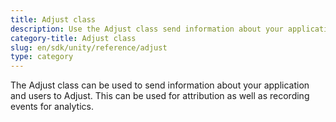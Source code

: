 ```yaml
---
title: Adjust class
description: Use the Adjust class send information about your application and users to Adjust
category-title: Adjust class
slug: en/sdk/unity/reference/adjust
type: category
---
```


The Adjust class can be used to send information about your application and users to Adjust. This can be used for attribution as well as recording events for analytics.
